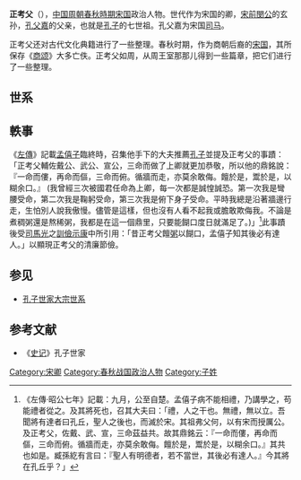 {{Infobox 先秦人物
|名称= 正考父
|图像=
|图说=
|姓=[[子姓|子]]
|氏=
|名=
|字=
|别名=
|别字=
|谥号=
|时代=
|国家=
|身份=宋国上卿
|出生=
|逝世=
|在位=
|父=[[世子胜|世子胜]]
|母=
|正妻=
|妾=
|子女=[[孔父嘉|孔父嘉]]
|太子=
}}
'''正考父'''（{{bd|？||？||catIdx=Z子}}），[[中国|中国]][[周朝|周朝]][[春秋時期|春秋時期]][[宋国|宋国]]政治人物。世代作为宋国的卿，[[宋前閔公|宋前閔公]]的玄孙，[[孔父嘉|孔父嘉]]的父亲，也就是[[孔子|孔子]]的七世祖。孔父嘉为宋国[[司马|司马]]。

正考父还对古代文化典籍进行了一些整理。春秋时期，作为商朝后裔的[[宋国|宋国]]，其所保存《[[商颂|商颂]]》大多亡佚。正考父如周，从周王室那那儿得到一些篇章，把它们进行了一些整理。

==世系==
{{familytree/start}}
{{familytree | | | | | Ff |Ff=[[宋前闵公|宋前闵公]] }}
{{familytree | | | | | |!| }}
{{familytree | | | | | Ff |Ff=[[弗父何|弗父何]] }}
{{familytree | | | | | |!| }}
{{familytree | | | | | Sf |Sf=[[宋父周|宋父周]] }}
{{familytree | | | | | |!| }}
{{familytree | | | | |Sz |Sz=[[世子胜|世子胜]] }}
{{familytree | | | | | |!| }}
{{familytree | | | | | Zk |Zk=正考父 }}
{{familytree | | | | | |!| }}
{{familytree | | | | |Kf |Kf=[[孔父嘉|孔父嘉]] }}
{{familytree | | | | | |!| }}
{{familytree | | | | |Mj |Mj=[[木金父|木金父]] }}
{{familytree | | | | | |!| }}
{{familytree | | | | |Qf |Qf=[[祁父|祁父]] }}
{{familytree | | | | | |!| }}
{{familytree | | | | | Fs |Fs=[[防叔|防叔]] }}
{{familytree | | | | | |!| }}
{{familytree | | | | | Bx |Bx=[[伯夏|伯夏]] }}
{{familytree | | | | | |!| }}
{{familytree | | | | | Sl |Sl=[[叔梁纥|叔梁纥]] }}
{{familytree | |,|-|-|-|(| }}
{{familytree | Mp | | Kz | |Mp=[[孟皮|孟皮]]|Kz=[[孔子|孔子]] }}
{{familytree/end}}

==軼事==
《[[左傳|左傳]]》記載[[孟僖子|孟僖子]]臨終時，召集他手下的大夫推薦[[孔子|孔子]]並提及正考父的事蹟：「正考父輔佐戴公、武公、宣公，三命而做了上卿就更加恭敬，所以他的鼎銘說：『一命而僂，再命而傴，三命而俯。循牆而走，亦莫余敢侮。饘於是，鬻於是，以糊余口。』 (我曾經三次被國君任命為上卿，每一次都是誠惶誠恐。第一次我是彎腰受命，第二次我是鞠躬受命，第三次我是俯下身子受命。平時我總是沿著牆邊行走，生怕別人說我傲慢。儘管是這樣，但也沒有人看不起我或膽敢欺侮我。不論是煮稠粥還是熬稀粥，我都是在這一個鼎里，只要能餬口度日就滿足了。)」<ref>《左傳·昭公七年》記載：九月，公至自楚。孟僖子病不能相禮，乃講學之，苟能禮者從之。及其將死也，召其大夫曰：「禮，人之干也。無禮，無以立。吾聞將有達者曰孔丘，聖人之後也，而滅於宋。其祖弗父何，以有宋而授厲公。及正考父，佐戴、武、宣，三命茲益共。故其鼎銘云：『一命而僂，再命而傴，三命而俯。循牆而走，亦莫余敢侮。饘於是，鬻於是，以糊余口。』其共也如是。臧孫紇有言曰：『聖人有明德者，若不當世，其後必有達人。』今其將在孔丘乎？」</ref>此事蹟後受[[司馬光|司馬光]]之[[訓儉示康|訓儉示康]]中所引用：「昔正考父饘[[粥|粥]]以餬口，孟僖子知其後必有達人。」以顯現正考父的清廉節儉。

==参见==
*[[孔子世家大宗世系|孔子世家大宗世系]]

==参考文献==
*《[[史记|史记]]》孔子世家
[[Category:宋卿|Category:宋卿]]
[[Category:春秋战国政治人物|Category:春秋战国政治人物]]
[[Category:子姓|Category:子姓]]